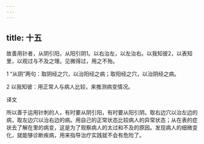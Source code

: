 ```yaml
---
---
---
```

title: 十五
---




故善用针者，从阴引阳，从阳引阴1。以右治左，以左治右。以我知彼2，以表知里，以观过与不及之理。见微得过，用之不殆。

1 “从阴”两句：取阴经之穴，以治阳经之病；取阳经之穴，以治阴经之病。

2 以我知彼：用正常人与病人比较，来推测病变情况。

译文

所以善于运用针刺的人，有时要从阴引阳，有时要从阳引阴。取右边穴以治左边的病，取左边穴以治右边的病。用自己的正常状态比较病人的异常状态；从在表的症状去了解在里的病变，这是为了观察病人的太过和不及的原因。发现病人的细微变化，就能够诊断疾病，用来指导治疗实践就不会有危险了。